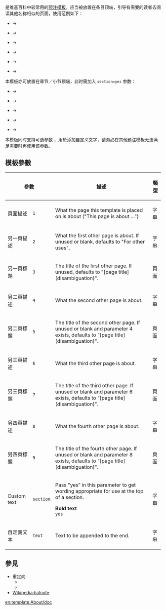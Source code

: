 {{Documentation subpage}}
<!-- Categories go where indicated at the bottom of this page, please; interwikis go to Wikidata (see also: [[Wikipedia:Wikidata]]). -->
{{High-risk|8925}}
{{ombox|type=content|text=本模板应在若干页面的名称彼此非常相似时使用，注意请勿滥用。}}
{{Lua|Module:About}}
{{Tlc|About}} 是维基百科中较常用的[[Wikipedia:頂註|顶注模板]]，应当被放置在条目顶端，引导有需要的读者去阅读其他名称相似的页面，使用范例如下：
*{{Tlx|About|Use1}} → {{About|Use1}}
*{{Tlx|About|Use1|<nowiki/>|Article2}} → {{About|Use1||Article2}}
*{{Tlx|About|Use1|<nowiki/>|Article2|和|Article3}} → {{About|Use1||Article2|和|Article3}}
*{{Tlx|About|Use1|Use2|Article2}} → {{About|Use1|Use2|Article2}}
*{{Tlx|About|Use1|Use2|Article2|和|Article3}} → {{About|Use1|Use2|Article2|和|Article3}}
*{{Tlx|About|Use1|Use2|Article2|其他用法}} → {{About|Use1|Use2|Article2|其他用法}}

本模板亦可放置在章节／小节顶端，此时需加入 <code>section=yes</code> 参数：
*{{Tlx|About|Use1|<nowiki>section=yes</nowiki>}} → {{About|Use1|section=yes}}
*{{Tlx|About|Use1|<nowiki/>|Article2|<nowiki>section=yes</nowiki>}} → {{About|Use1||Article2|section=yes}}
*{{Tlx|About|Use1|Use2|Article2|<nowiki>section=yes</nowiki>}} → {{About|Use1|Use2|Article2|section=yes}}
*{{Tlx|About|Use1|Use2|Article2|和|Article3|<nowiki>section=yes</nowiki>}} → {{About|Use1|Use2|Article2|和|Article3|section=yes}}
*{{Tlx|About|Use1|Use2|Article2|其他用法|<nowiki>section=yes</nowiki>}} → {{About|Use1|Use2|Article2|其他用法|section=yes}}

本模板同时支持可选参数 {{para|text}}，用於添加自定义文字，请务必在其他题注模板无法满足需要时再使用该参数。

==模板參數==
{{TemplateDataHeader}}
{| class="wikitable sortable"
!colspan=2| 參數
! 描述
! 類型
! 狀態
|-
! 頁面描述
| <code>1</code>
| What the page this template is placed on is about ("This page is about …")
| 字串
| '''必填'''
|-
! 另一頁描述
| <code>2</code>
| What the first other page is about. If unused or blank, defaults to "For other uses".
| 字串
| 建議
|-
! 另一頁標題
| <code>3</code>
| The title of the first other page. If unused, defaults to "[page title] (disambiguation)".
| 頁面
| 建議
|-
! 另二頁描述
| <code>4</code>
| What the second other page is about.
| 字串
| 選填
|-
! 另二頁標題
| <code>5</code>
| The title of the second other page. If unused or blank and parameter 4 exists, defaults to "[page title] (disambiguation)".
| 頁面
| 選填
|-
! 另三頁描述
| <code>6</code>
| What the third other page is about.
| 字串
| 選填
|-
! 另三頁標題
| <code>7</code>
| The title of the third other page. If unused or blank and parameter 6 exists, defaults to "[page title] (disambiguation)".
| 頁面
| 選填
|-
! 另四頁描述
| <code>8</code>
| What the fourth other page is about.
| 字串
| 選填
|-
! 另四頁標題
| <code>9</code>
| The title of the fourth other page. If unused or blank and parameter 8 exists, defaults to "[page title] (disambiguation)".
| 頁面
| 選填
|-
! Custom text
| <code>section</code>
| Pass "yes" in this parameter to get wording appropriate for use at the top of a section.
;'''Bold text'''
;<code>yes</code>
| 字串
| 選填
|-
! 自定義文本
| <code>text</code>
| Text to be appended to the end.
| 字串
| 選填
|}
<!--  To add more other pages, continue with this alternating pattern using increasing numbers, starting with 6 for the next page description. -->

==參見==
*重定向
**{{tl|Otheruses4}}
**{{tl|关于}}
*[[Wikipedia:hatnote]]
{{Hatnote templates}}

<includeonly>{{Sandbox other||
<!-- Categories go below this line, please; interwikis go to Wikidata, thank you! -->
[[Category:消歧义与重定向模板]]
[[Category:顶注模板]]

}}</includeonly>
<noinclude>[[en:template:About/doc]]</noinclude>
